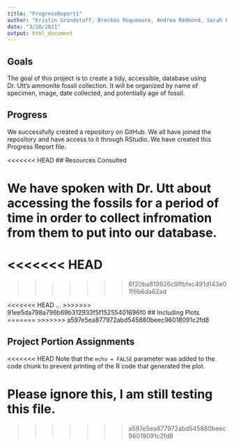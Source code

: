```yaml
---
title: "ProgressReport1"
author: "Kristin Grandstaff, Brecken Roquemore, Andrea Redmond, Sarah Powell"
date: "3/28/2021"
output: html_document
---
```



## Goals 

The goal of this project is to create a tidy, accessible, database using Dr. Utt's ammonite fossil collection. It will be organized by name of specimen, image, date collected, and potentially age of fossil.  

## Progress

We successfully created a repository on GitHub. We all have joined the repository and have access to it through RStudio. We have created this Progress Report file.

<<<<<<< HEAD
## Resources Consulted

We have spoken with Dr. Utt about accessing the fossils for a period of time in order to collect infromation from them to put into our database.
=======
<<<<<<< HEAD
=======
>>>>>>> 6f20ba819826c9ffbfec491d143e01f6b6da62ad

<<<<<<< HEAD
...
>>>>>>> 91ee5da798a796b69b312933f5f15255401696f0
## Including Plots
=======
>>>>>>> a597e5ea877972abd545880beec96018091c2fd8

## Project Portion Assignments


<<<<<<< HEAD
Note that the `echo = FALSE` parameter was added to the code chunk to prevent printing of the R code that generated the plot.

Please ignore this, I am still testing this file.
=======
>>>>>>> a597e5ea877972abd545880beec96018091c2fd8
